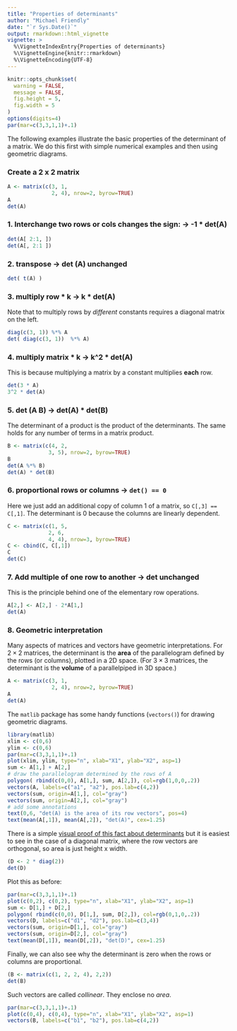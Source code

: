 ```yaml
---
title: "Properties of determinants"
author: "Michael Friendly"
date: "`r Sys.Date()`"
output: rmarkdown::html_vignette
vignette: >
  %\VignetteIndexEntry{Properties of determinants}
  %\VignetteEngine{knitr::rmarkdown}
  %\VignetteEncoding{UTF-8}
---
```


```r
knitr::opts_chunk$set(
  warning = FALSE,
  message = FALSE,
  fig.height = 5,
  fig.width = 5
)
options(digits=4)
par(mar=c(3,3,1,1)+.1)
```

The following examples illustrate the basic properties of the determinant of a matrix.
We do this first with simple numerical examples and then using geometric diagrams.

### Create a 2 x 2 matrix

```r
A <- matrix(c(3, 1, 
              2, 4), nrow=2, byrow=TRUE)
A
det(A)
```

### 1. Interchange two rows or cols changes the sign: -> -1 * det(A)

```r
det(A[ 2:1, ])
det(A[, 2:1 ])
```

### 2. transpose -> det (A) unchanged

```r
det( t(A) )
```

### 3. multiply row * k -> k * det(A)

Note that to multiply rows by *different* constants requires a diagonal matrix on the left.

```r
diag(c(3, 1)) %*% A
det( diag(c(3, 1))  %*% A)
```

### 4. multiply matrix * k -> k^2 * det(A)

This is because multiplying a matrix by a constant multiplies **each** row.

```r
det(3 * A)
3^2 * det(A)
```

### 5. det (A  B) ->  det(A) * det(B)

The determinant of a product is the product of the determinants.  The same holds for
any number of terms in a matrix product.

```r
B <- matrix(c(4, 2, 
             3, 5), nrow=2, byrow=TRUE)
B
det(A %*% B)
det(A) * det(B)
```

### 6. proportional rows or columns -> `det() == 0`

Here we just add an additional copy of column 1 of a matrix, so `C[,3] == C[,1]`.
The determinant is 0 because the columns are linearly dependent.

```r
C <- matrix(c(1, 5, 
             2, 6,
             4, 4), nrow=3, byrow=TRUE)
C <- cbind(C, C[,1])
C
det(C)
```

### 7. Add multiple of one row to another -> det unchanged

This is the principle behind one of the elementary row operations.

```r
A[2,] <- A[2,] - 2*A[1,]
det(A)
```

### 8.  Geometric interpretation

Many aspects of matrices and vectors have geometric interpretations.
For $2 \times 2$ matrices, the determinant is the **area** of the parallelogram
defined by the rows (or columns), plotted in a 2D space.
(For $3 \times 3$ matrices, the determinant is the **volume** of a parallelpiped in 3D space.)
```r
A <- matrix(c(3, 1, 
              2, 4), nrow=2, byrow=TRUE)
A
det(A)
```
The `matlib` package has some handy functions (`vectors()`) for drawing geometric diagrams.
```r
library(matlib)
xlim <- c(0,6)
ylim <- c(0,6)
par(mar=c(3,3,1,1)+.1)
plot(xlim, ylim, type="n", xlab="X1", ylab="X2", asp=1)
sum <- A[1,] + A[2,]
# draw the parallelogram determined by the rows of A
polygon( rbind(c(0,0), A[1,], sum, A[2,]), col=rgb(1,0,0,.2))
vectors(A, labels=c("a1", "a2"), pos.lab=c(4,2))
vectors(sum, origin=A[1,], col="gray")
vectors(sum, origin=A[2,], col="gray")
# add some annotations
text(0,6, "det(A) is the area of its row vectors", pos=4)
text(mean(A[,1]), mean(A[,2]), "det(A)", cex=1.25)

```

There is a simple [visual proof of this fact about determinants](https://math.stackexchange.com/questions/29128/why-determinant-of-a-2-by-2-matrix-is-the-area-of-a-parallelogram)
but it is easiest to
see in the case of a diagonal matrix, where the row vectors are orthogonal, so area
is just height x width.

```r
(D <- 2 * diag(2))
det(D)
```
Plot this as before:
```r
par(mar=c(3,3,1,1)+.1)
plot(c(0,2), c(0,2), type="n", xlab="X1", ylab="X2", asp=1)
sum <- D[1,] + D[2,]
polygon( rbind(c(0,0), D[1,], sum, D[2,]), col=rgb(0,1,0,.2))
vectors(D, labels=c("d1", "d2"), pos.lab=c(3,4))
vectors(sum, origin=D[1,], col="gray")
vectors(sum, origin=D[2,], col="gray")
text(mean(D[,1]), mean(D[,2]), "det(D)", cex=1.25)
```

Finally, we can also see why the determinant is zero when the rows or columns are proportional.

```r
(B <- matrix(c(1, 2, 2, 4), 2,2))
det(B)
```
Such vectors are called *collinear*.  They enclose no *area*.
```r
par(mar=c(3,3,1,1)+.1)
plot(c(0,4), c(0,4), type="n", xlab="X1", ylab="X2", asp=1)
vectors(B, labels=c("b1", "b2"), pos.lab=c(4,2))

```

